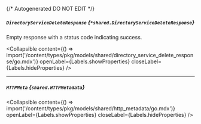 {/* Autogenerated DO NOT EDIT  */}

##### `DirectoryServiceDeleteResponse` *{`*shared.DirectoryServiceDeleteResponse`}*
Empty response with a status code indicating success.

<Collapsible content={() => import('/content/types/pkg/models/shared/directory_service_delete_response/go.mdx')} openLabel={Labels.showProperties} closeLabel={Labels.hideProperties} />


---
##### `HTTPMeta` *{`shared.HTTPMetadata`}*

<Collapsible content={() => import('/content/types/pkg/models/shared/http_metadata/go.mdx')} openLabel={Labels.showProperties} closeLabel={Labels.hideProperties} />



